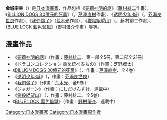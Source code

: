 {{Unreferenced|time=2020-08-26T14:08:11+00:00}}
'''金城宗幸'''（{{bd|1987年||}}）是[[日本漫畫家|日本漫畫家]]，作品包括《[[要聽神明的話|要聽神明的話]]》（[[藤村緋二|藤村緋二]]作畫）、《[[BILLION_DOGS_30億元的死黨|BILLION DOGS 30億元的死黨]]》（{{lang|ja|ビリオンドッグズ}}，[[芹澤直樹|芹澤直樹]]作畫）、《[[透明少年·城|透明少年·城]]》（{{lang|ja|インビジブル・ジョー}}，[[芥瀨良世良|芥瀨良世良]]作畫）、《[[我們做了|我們做了]]》（[[荒木光|荒木光]]作畫）、《[[獵殺絕望山|獵殺絕望山]]》（{{lang|ja|グラシュロス}}，藤村緋二作畫）、《[[BLUE_LOCK_藍色監獄|BLUE LOCK 藍色監獄]]》（[[野村優介|野村優介]]作畫）等等。
	
== 漫畫作品 ==
*《[[要聽神明的話|要聽神明的話]]》（作畫：[[藤村緋二|藤村緋二]]、第一部全5冊，第二部全21冊）
*《ドラゴンコレクション 竜を統べるもの》（作畫：芝野郷太）
*《[[BILLION_DOGS_30億元的死黨|BILLION DOGS 30億元的死黨]]》（{{lang|ja|ビリオンドッグズ}}，作畫：[[芹澤直樹|芹澤直樹]]、全4巻）
*《[[透明少年·城|透明少年·城]]》（{{lang|ja|インビジブル・ジョー}}，作畫：[[芥瀨良世良|芥瀨良世良]]）
*《[[我們做了|我們做了]]》（作畫：[[荒木光|荒木光]]、全9巻）
*《ジャガーン》（作画：にしだけんすけ、連載中）	
*《[[獵殺絕望山|獵殺絕望山]]》（{{lang|ja|グラシュロス}}，作畫：藤村緋二、全5巻）
*《[[BLUE_LOCK_藍色監獄|BLUE LOCK 藍色監獄]]》（作畫：[[野村優介|野村優介]]、連載中）

{{normdaten}}
{{DEFAULTSORT:Kaneshiro Muneyuki}}
[[Category:日本漫畫家|Category:日本漫畫家]]
[[Category:日本漫畫原作者|Category:日本漫畫原作者]]
{{mangaka-stub}}